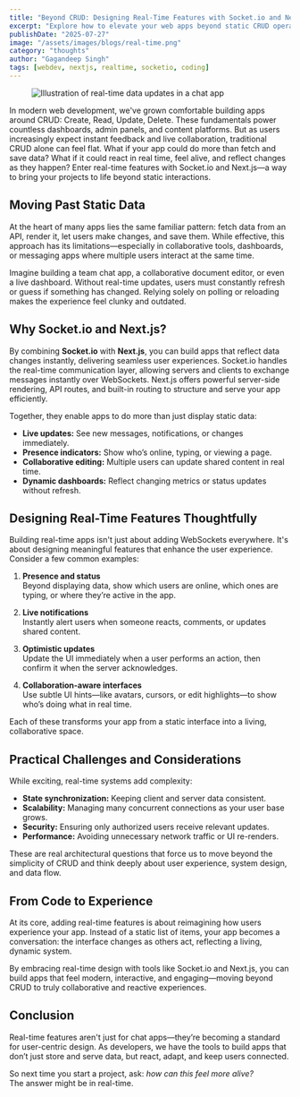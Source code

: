 ```yaml
---
title: "Beyond CRUD: Designing Real-Time Features with Socket.io and Next.js"
excerpt: "Explore how to elevate your web apps beyond static CRUD operations by integrating real-time updates, presence indicators, and live collaboration features using Socket.io with Next.js."
publishDate: "2025-07-27"
image: "/assets/images/blogs/real-time.png"
category: "thoughts"
author: "Gagandeep Singh"
tags: [webdev, nextjs, realtime, socketio, coding]
---
```


<figure class="text-center text-xs -mx-32">
  <img
    src="/assets/images/blogs/real-time.png"
    alt="Illustration of real-time data updates in a chat app"
  />
</figure>

<p class="first-letter:text-5xl first-letter:font-medium">
  In modern web development, we've grown comfortable building apps around CRUD:
  Create, Read, Update, Delete. These fundamentals power countless dashboards,
  admin panels, and content platforms. But as users increasingly expect instant
  feedback and live collaboration, traditional CRUD alone can feel flat. What if
  your app could do more than fetch and save data? What if it could react in
  real time, feel alive, and reflect changes as they happen? Enter real-time
  features with Socket.io and Next.js—a way to bring your projects to life
  beyond static interactions.
</p>

## Moving Past Static Data

At the heart of many apps lies the same familiar pattern: fetch data from an API, render it, let users make changes, and save them. While effective, this approach has its limitations—especially in collaborative tools, dashboards, or messaging apps where multiple users interact at the same time.

Imagine building a team chat app, a collaborative document editor, or even a live dashboard. Without real-time updates, users must constantly refresh or guess if something has changed. Relying solely on polling or reloading makes the experience feel clunky and outdated.

## Why Socket.io and Next.js?

By combining **Socket.io** with **Next.js**, you can build apps that reflect data changes instantly, delivering seamless user experiences. Socket.io handles the real-time communication layer, allowing servers and clients to exchange messages instantly over WebSockets. Next.js offers powerful server-side rendering, API routes, and built-in routing to structure and serve your app efficiently.

Together, they enable apps to do more than just display static data:

- **Live updates:** See new messages, notifications, or changes immediately.
- **Presence indicators:** Show who’s online, typing, or viewing a page.
- **Collaborative editing:** Multiple users can update shared content in real time.
- **Dynamic dashboards:** Reflect changing metrics or status updates without refresh.

## Designing Real-Time Features Thoughtfully

Building real-time apps isn't just about adding WebSockets everywhere. It's about designing meaningful features that enhance the user experience. Consider a few common examples:

1. **Presence and status**  
   Beyond displaying data, show which users are online, which ones are typing, or where they’re active in the app.

2. **Live notifications**  
   Instantly alert users when someone reacts, comments, or updates shared content.

3. **Optimistic updates**  
   Update the UI immediately when a user performs an action, then confirm it when the server acknowledges.

4. **Collaboration-aware interfaces**  
   Use subtle UI hints—like avatars, cursors, or edit highlights—to show who’s doing what in real time.

Each of these transforms your app from a static interface into a living, collaborative space.

## Practical Challenges and Considerations

While exciting, real-time systems add complexity:

- **State synchronization:** Keeping client and server data consistent.
- **Scalability:** Managing many concurrent connections as your user base grows.
- **Security:** Ensuring only authorized users receive relevant updates.
- **Performance:** Avoiding unnecessary network traffic or UI re-renders.

These are real architectural questions that force us to move beyond the simplicity of CRUD and think deeply about user experience, system design, and data flow.

## From Code to Experience

At its core, adding real-time features is about reimagining how users experience your app. Instead of a static list of items, your app becomes a conversation: the interface changes as others act, reflecting a living, dynamic system.

By embracing real-time design with tools like Socket.io and Next.js, you can build apps that feel modern, interactive, and engaging—moving beyond CRUD to truly collaborative and reactive experiences.

## Conclusion

Real-time features aren't just for chat apps—they’re becoming a standard for user-centric design. As developers, we have the tools to build apps that don’t just store and serve data, but react, adapt, and keep users connected.

So next time you start a project, ask: _how can this feel more alive?_  
The answer might be in real-time.
